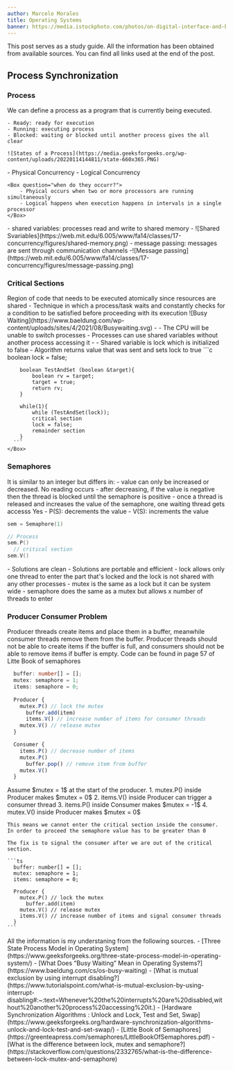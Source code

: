 ```yaml
---
author: Marcelo Morales
title: Operating Systems
banner: https://media.istockphoto.com/photos/on-digital-interface-and-blue-network-background-picture-id1130990010?k=20&m=1130990010&s=612x612&w=0&h=6DcPO6xYTQ64DpFlxqRDepkV9t58K8fjbHfZnUGCbOs=
---
```


This post serves as a study guide. All the information has been obtained from available sources. You can find all links used at the end of the post.

## Process Synchronization

### Process

<Box question="What is a process?">
  We can define a process as a program that is currently being executed.
</Box>

<Box question="What are the states of a process?">

    - Ready: ready for execution
    - Running: executing process
    - Blocked: waiting or blocked until another process gives the all clear

    ![States of a Process](https://media.geeksforgeeks.org/wp-content/uploads/20220114144811/state-660x365.PNG)

</Box>

<Box question="What are the types of concurrent unit control?">
    - Physical Concurrency
    - Logical Concurrency

    <Box question="when do they occurr?">
        - Phyical occurs when two or more processors are running simultaneously
        - Logical happens when execution happens in intervals in a single processor
    </Box>

</Box>

<Box question="How do concurrent processes interact with each other?">
  - shared variables: processes read and write to shared memory 
    - ![Shared Svariables](https://web.mit.edu/6.005/www/fa14/classes/17-concurrency/figures/shared-memory.png)
  - message passing: messages are sent through communication channels 
    -![Message passing](https://web.mit.edu/6.005/www/fa14/classes/17-concurrency/figures/message-passing.png)
</Box>

### Critical Sections

<Box question="What is a critical section?">
  Region of code that needs to be executed atomically since resources are shared
</Box>

<Box question="Solution to the critical section problem?">
  - <Box question="Busy Waiting">
      Technique in which a process/task waits and constantly checks for a condition to be satisfied before proceeding with its execution
      ![Busy Waiting](https://www.baeldung.com/wp-content/uploads/sites/4/2021/08/Busywaiting.svg)
    </Box>
  - <Box question="Disabling Interrupts">
       - The CPU will be unable to switch processes
       - Processes can use shared variables without another process accessing it
    </Box>
  - <Box question="Test-and-Set Intruction">
      - Shared variable is lock which is initialized to false
      - Algorithm returns value that was sent and sets lock to true
      ```c
        boolean lock = false;

        boolean TestAndSet (boolean &target){
            boolean rv = target;
            target = true;
            return rv;
        }

        while(1){
            while (TestAndSet(lock));
            critical section
            lock = false;
            remainder section
        }
      ```
    </Box>
</Box>

### Semaphores

<Box question="What is a semaphore?">
  It is similar to an integer but differs in:
    - value can only be increased or decreased. No reading occurs
    - after decreasing, if the value is negative then the thread is blocked until the semaphore is positive
    - once a thread is released and increases the value of the semaphore, one waiting thread gets accesss
</Box>

<Box question="Does the semaphore have atomic operations?">
  Yes
  - P(S): decrements the value
  - V(S): increments the value 

  ```c
  sem = Semaphore(1)

  // Process
  sem.P()
    // critical section
  sem.V()
  ```
</Box>

<Box question="Why use semaphores?">
  - Solutions are clean
  - Solutions are portable and efficient
</Box>

<Box question="Difference between locks, mutex semaphore?">
  - lock allows only one thread to enter the part that's locked and the lock is not shared with any other processes
  - mutex is the same as a lock but it can be system wide
  - semaphore does the same as a mutex but allows x number of threads to enter
</Box>

### Producer Consumer Problem

<Box question="What is this Producer Consumer Problem?">
  Producer threads create items and place them in a buffer, meanwhile consumer threads remove them from the buffer.
  Producer threads should not be able to create items if the buffer is full, and consumers should not be able to remove items if buffer is empty. 
</Box>


<Box question="Producer Consumer Problem examples">
  Code can be found in page 57 of Litte Book of semaphores

  ```ts
    buffer: number[] = [];
    mutex: semaphore = 1;
    items: semaphore = 0;
    
    Producer {
      mutex.P() // lock the mutex
        buffer.add(item)
        items.V() // increase number of items for consumer threads
      mutex.V() // release mutex
    }

    Consumer {
      items.P() // decrease number of items
      mutex.P() 
        buffer.pop() // remove item from buffer
      mutex.V()
    }
  ```
  <Box question="What is wrong with this implementation? How to fix it?">
    Assume $mutex = 1$ at the start of the producer.
    1. mutex.P() inside Producer makes $mutex = 0$
    2. items.V() inside Producer can trigger a consumer thread
    3. items.P() inside Consumer makes $mutex = -1$
    4. mutex.V() inside Producer makes $mutex = 0$
    
    This means we cannot enter the critical section inside the consumer. In order to proceed the semaphore value has to be greater than 0

    The fix is to signal the consumer after we are out of the critical section.

    ```ts
      buffer: number[] = [];
      mutex: semaphore = 1;
      items: semaphore = 0;
      
      Producer {
        mutex.P() // lock the mutex
          buffer.add(item)
        mutex.V() // release mutex
        items.V() // increase number of items and signal consumer threads
      }
    ```
  </Box>


</Box>



<Box question="Sources">
   All the information is my understaning from the following sources. 
  - [Three State Process Model in Operating System](https://www.geeksforgeeks.org/three-state-process-model-in-operating-system/)
  - [What Does “Busy Waiting” Mean in Operating Systems?](https://www.baeldung.com/cs/os-busy-waiting)
  - [What is mutual exclusion by using interrupt disabling?](https://www.tutorialspoint.com/what-is-mutual-exclusion-by-using-interrupt-disabling#:~:text=Whenever%20the%20interrupts%20are%20disabled,without%20another%20process%20accessing%20it.)
  - [Hardware Synchronization Algorithms : Unlock and Lock, Test and Set, Swap](https://www.geeksforgeeks.org/hardware-synchronization-algorithms-unlock-and-lock-test-and-set-swap/)
  - [Little Book of Semaphores](https://greenteapress.com/semaphores/LittleBookOfSemaphores.pdf)
  - [What is the difference between lock, mutex and semaphore?](https://stackoverflow.com/questions/2332765/what-is-the-difference-between-lock-mutex-and-semaphore)
</Box>


